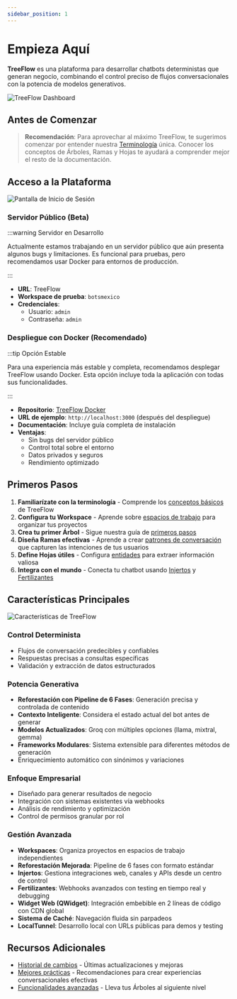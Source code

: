 ```yaml
---
sidebar_position: 1
---
```



# Empieza Aquí

**TreeFlow** es una plataforma para desarrollar chatbots deterministas que generan negocio, combinando el control preciso de flujos conversacionales con la potencia de modelos generativos.

![TreeFlow Dashboard](/img/dashboard-placeholder.svg)

## Antes de Comenzar

> **Recomendación**: Para aprovechar al máximo TreeFlow, te sugerimos comenzar por entender nuestra [Terminología](/docs/Fundamentos/Terminologia) única. Conocer los conceptos de Árboles, Ramas y Hojas te ayudará a comprender mejor el resto de la documentación.

## Acceso a la Plataforma

![Pantalla de Inicio de Sesión](/img/login-placeholder.svg)

### Servidor Público (Beta)

:::warning Servidor en Desarrollo

Actualmente estamos trabajando en un servidor público que aún presenta algunos bugs y limitaciones. Es funcional para pruebas, pero recomendamos usar Docker para entornos de producción.

:::

- **URL**: <AppUrl>TreeFlow</AppUrl>
- **Workspace de prueba**: `botsmexico`
- **Credenciales**: 
  - Usuario: `admin`
  - Contraseña: `admin`

### Despliegue con Docker (Recomendado)

:::tip Opción Estable

Para una experiencia más estable y completa, recomendamos desplegar TreeFlow usando Docker. Esta opción incluye toda la aplicación con todas sus funcionalidades.

:::

- **Repositorio**: [TreeFlow Docker](https://github.com/tu-usuario/treeflow-docker)
- **URL de ejemplo**: `http://localhost:3000` (después del despliegue)
- **Documentación**: Incluye guía completa de instalación
- **Ventajas**: 
  - Sin bugs del servidor público
  - Control total sobre el entorno
  - Datos privados y seguros
  - Rendimiento optimizado

## Primeros Pasos

1. **Familiarízate con la terminología** - Comprende los [conceptos básicos](/docs/Fundamentos/Terminologia) de TreeFlow
2. **Configura tu Workspace** - Aprende sobre [espacios de trabajo](/docs/Fundamentos/Workspaces) para organizar tus proyectos
3. **Crea tu primer Árbol** - Sigue nuestra guía de [primeros pasos](/docs/Fundamentos/Empezando)
4. **Diseña Ramas efectivas** - Aprende a crear [patrones de conversación](/docs/Fundamentos/Ramas) que capturen las intenciones de tus usuarios
5. **Define Hojas útiles** - Configura [entidades](/docs/Fundamentos/Hojas) para extraer información valiosa
6. **Integra con el mundo** - Conecta tu chatbot usando [Injertos](/docs/Integraciones/Injertos) y [Fertilizantes](/docs/Webhooks/Fertilizantes)

## Características Principales

![Características de TreeFlow](/img/features-placeholder.svg)

### Control Determinista
- Flujos de conversación predecibles y confiables
- Respuestas precisas a consultas específicas
- Validación y extracción de datos estructurados

### Potencia Generativa
- **Reforestación con Pipeline de 6 Fases**: Generación precisa y controlada de contenido
- **Contexto Inteligente**: Considera el estado actual del bot antes de generar
- **Modelos Actualizados**: Groq con múltiples opciones (llama, mixtral, gemma)
- **Frameworks Modulares**: Sistema extensible para diferentes métodos de generación
- Enriquecimiento automático con sinónimos y variaciones

### Enfoque Empresarial
- Diseñado para generar resultados de negocio
- Integración con sistemas existentes vía webhooks
- Análisis de rendimiento y optimización
- Control de permisos granular por rol

### Gestión Avanzada
- **Workspaces**: Organiza proyectos en espacios de trabajo independientes
- **Reforestación Mejorada**: Pipeline de 6 fases con formato estándar
- **Injertos**: Gestiona integraciones web, canales y APIs desde un centro de control
- **Fertilizantes**: Webhooks avanzados con testing en tiempo real y debugging
- **Widget Web (QWidget)**: Integración embebible en 2 líneas de código con CDN global
- **Sistema de Caché**: Navegación fluida sin parpadeos
- **LocalTunnel**: Desarrollo local con URLs públicas para demos y testing

## Recursos Adicionales

- [Historial de cambios](/docs/changelog) - Últimas actualizaciones y mejoras
- [Mejores prácticas](/docs/Fundamentos/MejoresPracticas) - Recomendaciones para crear experiencias conversacionales efectivas
- [Funcionalidades avanzadas](/docs/InteligenciaArtificial/Introduccion) - Lleva tus Árboles al siguiente nivel
